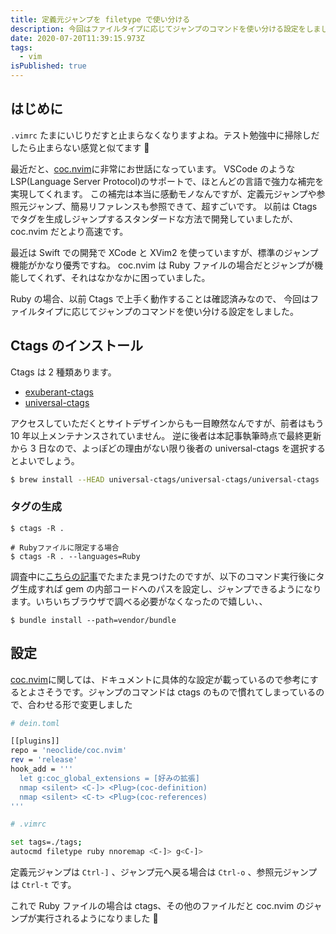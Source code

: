```yaml
---
title: 定義元ジャンプを filetype で使い分ける
description: 今回はファイルタイプに応じてジャンプのコマンドを使い分ける設定をしました。
date: 2020-07-20T11:39:15.973Z
tags:
  - vim
isPublished: true
---
```


## はじめに

`.vimrc` たまにいじりだすと止まらなくなりますよね。テスト勉強中に掃除しだしたら止まらない感覚と似てます 🤔

最近だと、[coc.nvim](https://github.com/neoclide/coc.nvim)に非常にお世話になっています。
VSCode のような LSP(Language Server Protocol)のサポートで、ほとんどの言語で強力な補完を実現してくれます。
この補完は本当に感動モノなんですが、定義元ジャンプや参照元ジャンプ、簡易リファレンスも参照できて、超すごいです。
以前は Ctags でタグを生成しジャンプするスタンダードな方法で開発していましたが、coc.nvim だとより高速です。

最近は Swift での開発で XCode と XVim2 を使っていますが、標準のジャンプ機能がかなり優秀ですね。
coc.nvim は Ruby ファイルの場合だとジャンプが機能してくれず、それはなかなかに困っていました。

Ruby の場合、以前 Ctags で上手く動作することは確認済みなので、
今回はファイルタイプに応じてジャンプのコマンドを使い分ける設定をしました。

## Ctags のインストール

Ctags は 2 種類あります。

- [exuberant-ctags](http://ctags.sourceforge.net/)
- [universal-ctags](https://ctags.io/)

アクセスしていただくとサイトデザインからも一目瞭然なんですが、前者はもう 10 年以上メンテナンスされていません。
逆に後者は本記事執筆時点で最終更新から 3 日なので、よっぽどの理由がない限り後者の universal-ctags を選択するとよいでしょう。

```bash
$ brew install --HEAD universal-ctags/universal-ctags/universal-ctags
```

### タグの生成

```
$ ctags -R .

# Rubyファイルに限定する場合
$ ctags -R . --languages=Ruby
```

調査中に[こちらの記事](https://dev.to/lucasprag/little-trick-to-use-ctags-to-jump-to-definition-even-inside-gems-like-rails-on-vim-244j)でたまたま見つけたのですが、以下のコマンド実行後にタグ生成すれば gem の内部コードへのパスを設定し、ジャンプできるようになります。いちいちブラウザで調べる必要がなくなったので嬉しい、、

```
$ bundle install --path=vendor/bundle
```

## 設定

[coc.nvim](https://github.com/neoclide/coc.nvim)に関しては、ドキュメントに具体的な設定が載っているので参考にするとよさそうです。ジャンプのコマンドは ctags のもので慣れてしまっているので、合わせる形で変更しました

```bash
# dein.toml

[[plugins]]
repo = 'neoclide/coc.nvim'
rev = 'release'
hook_add = '''
  let g:coc_global_extensions = [好みの拡張]
  nmap <silent> <C-]> <Plug>(coc-definition)
  nmap <silent> <C-t> <Plug>(coc-references)
'''

```

```bash
# .vimrc

set tags=./tags;
autocmd filetype ruby nnoremap <C-]> g<C-]>

```

定義元ジャンプは `Ctrl-]` 、ジャンプ元へ戻る場合は `Ctrl-o` 、参照元ジャンプは `Ctrl-t` です。

これで Ruby ファイルの場合は ctags、その他のファイルだと coc.nvim のジャンプが実行されるようになりました 🎉
